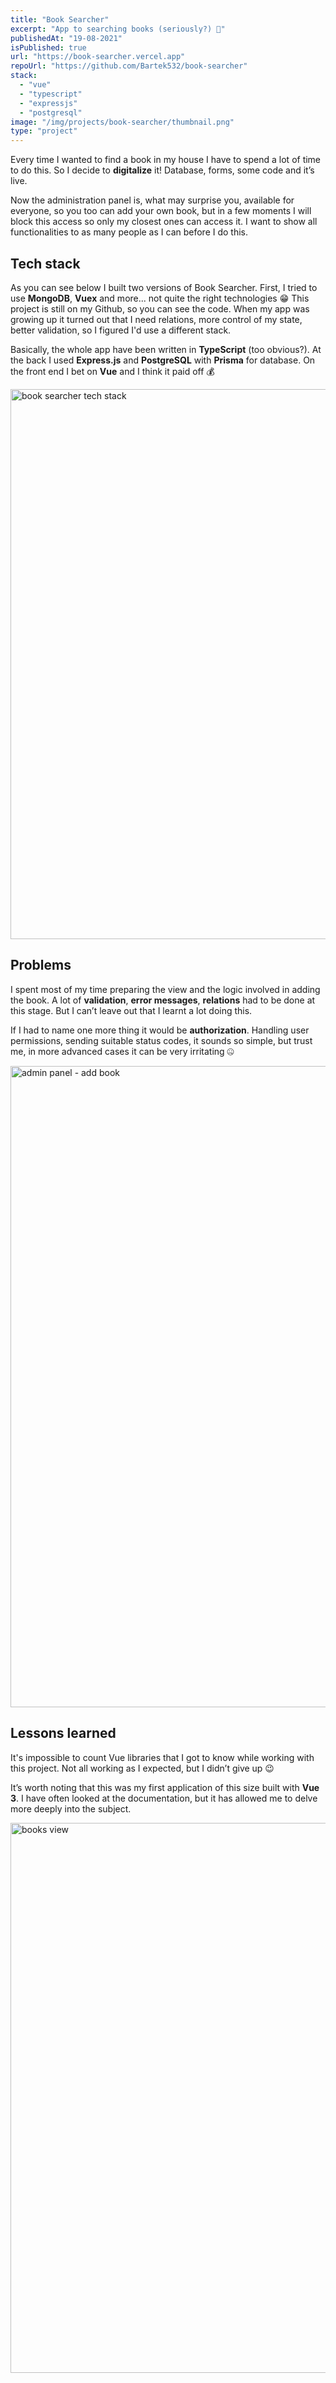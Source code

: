```yaml
---
title: "Book Searcher"
excerpt: "App to searching books (seriously?) 📘"
publishedAt: "19-08-2021"
isPublished: true
url: "https://book-searcher.vercel.app"
repoUrl: "https://github.com/Bartek532/book-searcher"
stack:
  - "vue"
  - "typescript"
  - "expressjs"
  - "postgresql"
image: "/img/projects/book-searcher/thumbnail.png"
type: "project"
---
```


<div id="introduction">

Every time I wanted to find a book in my house I have to spend a lot of time to do this. So I decide to **digitalize** it! Database, forms, some code and it’s live.

Now the administration panel is, what may surprise you, available for everyone, so you too can add your own book, but in a few moments I will block this access so only my closest ones can access it. I want to show all functionalities to as many people as I can before I do this.

</div>

## Tech stack

As you can see below I built two versions of Book Searcher. First, I tried to use **MongoDB**, **Vuex** and more... not quite the right technologies 😁 This project is still on my <Link href="https://github.com/Bartek532/book-searcher-mongo">Github</Link>, so you can see the code. When my app was growing up it turned out that I need relations, more control of my state, better validation, so I figured I'd use a different stack.

Basically, the whole app have been written in **TypeScript** (too obvious?). At the back I used **Express.js** and **PostgreSQL**
with **Prisma** for database. On the front end I bet on **Vue** and I think it paid off 💰

<Image src="/img/projects/book-searcher/stack.png" alt="book searcher tech stack" width="1200" height="880" />

## Problems

I spent most of my time preparing the view and the logic involved in adding the book. A lot of **validation**, **error messages**, **relations** had to be done at this stage. But I can’t leave out that I learnt a lot doing this.

If I had to name one more thing it would be **authorization**. Handling user permissions, sending suitable status codes, it sounds so simple, but trust me, in more advanced cases it can be very irritating 🤐

<Image src="/img/projects/book-searcher/add-book.png" alt="admin panel - add book" width="1400" height="1026" />

## Lessons learned

It's impossible to count Vue libraries that I got to know while working with this project. Not all working as I expected, but I didn’t give up 😉

It’s worth noting that this was my first application of this size built with **Vue 3**. I have often looked at the documentation, but it has allowed me to delve more deeply into the subject.

<Image src="/img/projects/book-searcher/books.png" alt="books view" width="1200" height="880" />
